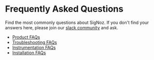 # Frequently Asked Questions

Find the most commonly questions about SigNoz. If you don't find your answers here, please join our [slack community](https://signoz.io/slack) and ask. 

- [Product FAQs](https:/signoz.io/docs/faqs/product/)
- [Troubleshooting FAQs](https://signoz.io/docs/faqs/troubleshooting/)
- [Instrumentation FAQs](https://signoz.io/docs/faqs/instrumentation/)
- [Installation FAQs](https://signoz.io/docs/faqs/installation/)